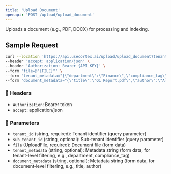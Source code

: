 ```yaml
---
title: 'Upload Document'
openapi: 'POST /upload/upload_document'
---
```


Uploads a document (e.g., PDF, DOCX) for processing and indexing.

## Sample Request

```bash
curl --location 'https://api.usecortex.ai/upload/upload_document?tenant_id={TENANT_ID}&sub_tenant_id={SUB_TENANT_ID}' \
--header 'accept: application/json' \
--header 'Authorization: Bearer {API_KEY}' \
--form 'file=@"{FILE}"' \
--form 'tenant_metadata="{\"department\":\"Finance\",\"compliance_tag\":\"GDPR\"}"' \
--form 'document_metadata="{\"title\":\"Q1 Report.pdf\",\"author\":\"Alice Smith\"}"'
```

### 🔐 Headers
- `Authorization`: Bearer token
- `accept`: application/json

### 🧾 Parameters
- `tenant_id` (string, required): Tenant identifier (query parameter)
- `sub_tenant_id` (string, optional): Sub-tenant identifier (query parameter)
- `file` (UploadFile, required): Document file (form data)
- `tenant_metadata` (string, optional): Metadata string (form data, for tenant-level filtering, e.g., department, compliance_tag)
- `document_metadata` (string, optional): Metadata string (form data, for document-level filtering, e.g., title, author)
